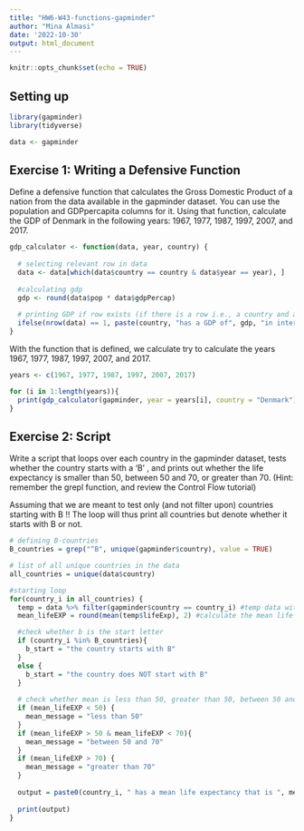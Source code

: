 ```yaml
---
title: "HW6-W43-functions-gapminder"
author: "Mina Almasi"
date: '2022-10-30'
output: html_document
---
```


```r
knitr::opts_chunk$set(echo = TRUE)
```

## Setting up
```r
library(gapminder)
library(tidyverse)
```

```r
data <- gapminder
```

## Exercise 1: Writing a Defensive Function
Define a defensive function that calculates the Gross Domestic Product of a nation from the data available in the gapminder dataset. You can use the population and GDPpercapita columns for it. Using that function, calculate the GDP of Denmark in the following years: 1967, 1977, 1987, 1997, 2007, and 2017.
```r
gdp_calculator <- function(data, year, country) {
  
  # selecting relevant row in data 
  data <- data[which(data$country == country & data$year == year), ]
  
  #calculating gdp 
  gdp <- round(data$pop * data$gdpPercap)
  
  # printing GDP if row exists (if there is a row i.e., a country and a year, then it will print the GDP)
  ifelse(nrow(data) == 1, paste(country, "has a GDP of", gdp, "in international dollars"), "MISSING VALUE: COUNTRY OR YEAR")
}
```

With the function that is defined, we calculate try to calculate the years 1967, 1977, 1987, 1997, 2007, and 2017.
```r
years <- c(1967, 1977, 1987, 1997, 2007, 2017)

for (i in 1:length(years)){
  print(gdp_calculator(gapminder, year = years[i], country = "Denmark"))
}
```


## Exercise 2: Script 
Write a script that loops over each country in the gapminder dataset, tests whether the country starts with a ‘B’ , and prints out whether the life expectancy is smaller than 50, between 50 and 70, or greater than 70. (Hint: remember the grepl function, and review the Control Flow tutorial)

Assuming that we are meant to test only (and not filter upon) countries starting with B !! The loop will thus print all countries but denote whether it starts with B or not. 
```r
# defining B-countries 
B_countries = grep("^B", unique(gapminder$country), value = TRUE)

# list of all unique countries in the data
all_countries = unique(data$country)

#starting loop 
for(country_i in all_countries) {
  temp = data %>% filter(gapminder$country == country_i) #temp data with only the country in the loop (country_i)
  mean_lifeEXP = round(mean(temp$lifeExp), 2) #calculate the mean life expectancy for country_i

  #check whether b is the start letter
  if (country_i %in% B_countries){
    b_start = "the country starts with B"
  }
  else {
    b_start = "the country does NOT start with B"
  }
  
  # check whether mean is less than 50, greater than 50, between 50 and 70
  if (mean_lifeEXP < 50) {
    mean_message = "less than 50"
  }
  if (mean_lifeEXP > 50 & mean_lifeEXP < 70){
    mean_message = "between 50 and 70"
  }
  if (mean_lifeEXP > 70) {
    mean_message = "greater than 70"
  }
  
  output = paste0(country_i, " has a mean life expectancy that is ", mean_message, " and ", b_start)
  
  print(output)
}
```


